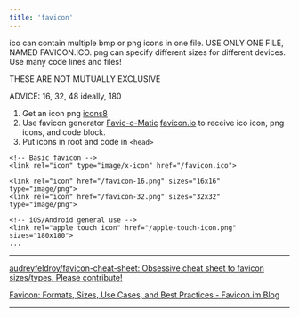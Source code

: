 ```yaml
---
title: 'favicon'
---
```


ico can contain multiple bmp or png icons in one file.
USE ONLY ONE FILE, NAMED FAVICON.ICO.
png can specify different sizes for different devices.
Use many code lines and files!

THESE ARE NOT MUTUALLY EXCLUSIVE

<span is-="badge" class="advice">ADVICE:</span> 16, 32, 48 ideally, 180

1. Get an icon png [icons8](https://icons8.com/icons)
2. Use favicon generator
[Favic-o-Matic](https://favicomatic.com/)
[favicon.io](https://favicon.io/)
to receive ico icon, png icons, and code block.
3. Put icons in root and code in `<head>`

```
<!-- Basic favicon -->
<link rel="icon" type="image/x-icon" href="/favicon.ico">

<link rel="icon" href="/favicon-16.png" sizes="16x16" type="image/png">
<link rel="icon" href="/favicon-32.png" sizes="32x32" type="image/png">

<!-- iOS/Android general use -->
<link rel="apple touch icon" href="/apple-touch-icon.png" sizes="180x180">
...
```

---

[audreyfeldroy/favicon-cheat-sheet: Obsessive cheat sheet to favicon sizes/types. Please contribute!](https://github.com/audreyfeldroy/favicon-cheat-sheet)

[Favicon: Formats, Sizes, Use Cases, and Best Practices - Favicon.im Blog](https://favicon.im/blog/favicon-formats-sizes-best-practices)

---